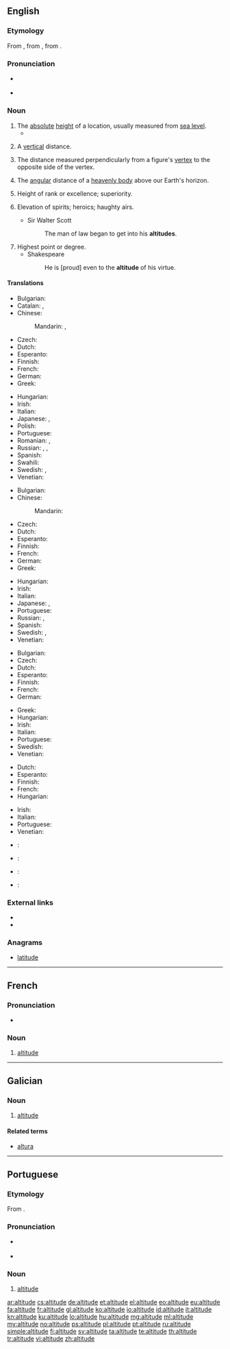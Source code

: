==English==
{{wikipedia}}

===Etymology===
From {{etyl|enm|en}}, from {{etyl|la|en}} {{term|altitudo||height|lang=la}}, from {{term|altus||high|lang=la}}.

===Pronunciation===
* {{a|UK}} {{IPA|/ˈælt.ɪˌtjuːd/|/ˈælt.ɪˌt͡ʃuːd/}}
* {{a|US}} {{IPA|/ˈælt.ɪˌtuːd/}}

===Noun===
{{en-noun}}

# The [[absolute]] [[height]] of a location, usually measured from [[sea level]].
#* {{quote-magazine|date=2013-06-07|author=David Simpson
|volume=188|issue=26|page=36|magazine={{w|The Guardian Weekly}}
|title=[http://www.guardian.co.uk/books/2013/may/18/falling-upwards-richard-holmes-review Fantasy of navigation]
|passage=Like most human activities, ballooning has sponsored heroes and hucksters and a good deal in between. For every dedicated scientist patiently recording atmospheric pressure and wind speed while shivering at high '''altitudes''', there is a carnival barker with a bevy of pretty girls willing to dangle from a basket or parachute down to earth.}}
#: {{usex|As the '''altitude''' increases, the temperature gets lower, so remember to bring warm clothes to the mountains.|lang=en}}
# A [[vertical]] distance.
# {{context|geometry|lang=en}} The distance measured perpendicularly from a figure's [[vertex]] to the opposite side of the vertex.
#: {{usex|The perpendicular height of a triangle is known as its '''altitude'''.|lang=en}}
# {{context|astronomy|lang=en}} The [[angular]] distance of a [[heavenly body]] above our Earth's horizon.
# Height of rank or excellence; superiority.
#: {{rfquotek|Jonathan Swift}}
# {{cx|dated|in the plural|lang=en}} Elevation of spirits; heroics; haughty airs.
#* Sir Walter Scott
#*: The man of law began to get into his '''altitudes'''.
#: {{rfquotek|Richardson}}
# Highest point or degree.
#* Shakespeare
#*: He is [proud] even to the '''altitude''' of his virtue.

====Translations====
{{trans-top|absolute height}}
* Bulgarian: {{t|bg|[[надморска]] [[височина]]|sc=Cyrl}}
* Catalan: {{t|ca|altitud|f}}, {{t|ca|alçada|f}}
* Chinese:
*: Mandarin: {{t+|cmn|海拔|tr=hǎibá|sc=Hani}}, {{t+|cmn|高度|tr=gāodù|sc=Hani}}
* Czech: {{t|cs|nadmořská výška|f}}
* Dutch: {{t+|nl|hoogte}}
* Esperanto: {{t|eo|alteco}}
* Finnish: {{t+|fi|korkeus}}
* French: {{t+|fr|altitude|f}}
* German: {{t+|de|Höhe|f}}
* Greek: {{t+|el|υψόμετρο|n|tr=ypsómetro}}
{{trans-mid}}
* Hungarian: {{t+|hu|magasság}}
* Irish: {{t|ga|airde|f}}
* Italian: {{t+|it|altitudine|f}}
* Japanese: {{t+|ja|海抜|tr=kaibatsu}}, {{t+|ja|高度|tr=kōdo}}
* Polish: {{t|pl|[[wysokość]] [[bezwzględna]]|f}}
* Portuguese: {{t+|pt|altitude|f}}
* Romanian: {{t+|ro|altitudine|f}}, {{t+|ro|înălțime|f}}
* Russian: {{t+|ru|высота́|f}}, {{t|ru|[[высота́]] [[над]] [[уровень|у́ровнем]] [[море|мо́ря]]|f}}, {{t+|ru|альтиту́да|f|sc=Cyrl}}
* Spanish: {{t+|es|altitud|p}}
* Swahili: {{t+|sw|kimo}}
* Swedish: {{t+|sv|altitud|c}}, {{t+|sv|höjd|c}}
* Venetian: {{t|vec|altézsa|f}}
{{trans-bottom}}

{{trans-top|distance measured upwards}}
* Bulgarian: {{t+|bg|височина}}
* Chinese:
*: Mandarin: {{t+|cmn|高度|tr=gāodù|sc=Hani}}
* Czech: {{t|cs|výška|f}}
* Dutch: {{t+|nl|hoogte}}
* Esperanto: {{t|eo|alteco}}
* Finnish: {{t+|fi|korkeus}}
* French: {{t+|fr|altitude|f}}
* German: {{t+|de|Höhe|f}}
* Greek: {{t+|el|ύψος|n|tr=ýpsos}}
{{trans-mid}}
* Hungarian: {{t+|hu|magasság}}
* Irish: {{t|ga|airde|f}}
* Italian: {{t+|it|altezza|f}}
* Japanese: {{t|ja|高さ|tr=takasa}}, {{t+|ja|高度|tr=kōdo}}
* Portuguese: {{t+|pt|altitude|f}}
* Russian: {{t+|ru|высота́|f|sc=Cyrl}}, {{t+|ru|возвы́шенность|f|sc=Cyrl}} {{qualifier|elevation}}
* Spanish: {{t+|es|altura|f}}
* Swedish: {{t+|sv|höjd|c}}, {{t+|sv|altitud|c}}
* Venetian: {{t|vec|altézsa|f}}
{{trans-bottom}}

{{trans-top|distance measured perpendicularly from a figure's vertex to the opposite side of the vertex}}
* Bulgarian: {{t+|bg|височина}}
* Czech: {{t|cs|výška|f}}
* Dutch: {{t+|nl|hoogte}}
* Esperanto: {{t|eo|alteco}}
* Finnish: {{t+|fi|korkeus}}
* French: {{t+|fr|hauteur|f}}
* German: {{t+|de|Höhe|f}}
{{trans-mid}}
* Greek: {{t+|el|ύψος|n|tr=ýpsos}}
* Hungarian: {{t+|hu|magasság}}
* Irish: {{t|ga|airde|f}}
* Italian: {{t+|it|altezza|f}}
* Portuguese: {{t+|pt|altitude|f}}
* Swedish: {{t+|sv|höjd|c}}
* Venetian: {{t|vec|altézsa|f}}
{{trans-bottom}}

{{trans-top|distance measured angularly of a heavenly body}}
* Dutch: {{t+|nl|hoogte}}
* Esperanto: {{t|eo|alteco}}
* Finnish: {{t+|fi|korkeus}}
* French: {{t+|fr|altitude|f}}
* Hungarian: {{t+|hu|magasság}}
{{trans-mid}}
* Irish: {{t|ga|airde|f}}
* Italian: {{t+|it|altezza|f}}
* Portuguese: {{t+|pt|altitude|f}}
* Venetian: {{t|vec|altézsa|f}}
{{trans-bottom}}

{{checktrans-top}}
* {{ttbc|cmn}}: {{t+|cmn|海拔|sc=Hani}}
* {{ttbc|ia}}: {{t|ia|altitude}}
{{trans-mid}}
* {{ttbc|ko}}: {{t+|ko|고도|sc=Hang|tr=godo}}
* {{ttbc|ckb}}: {{t+|ku|به‌رزی|sc=ku-Arab}} {{rftranslit|ku}}
{{trans-bottom}}

===External links===
* {{R:Webster 1913}}
* {{R:Century 1911}}

===Anagrams===
* [[latitude]]

----

==French==

===Pronunciation===
* {{audio|Fr-altitude.ogg|Audio|lang=fr}}

===Noun===
{{fr-noun|f}}

# [[#English|altitude]]

----

==Galician==

===Noun===
{{gl-noun|f}}

# [[#English|altitude]]

====Related terms====
* [[altura]]

----

==Portuguese==

===Etymology===
From {{etyl|la|pt}} {{term|altitudo|lang=la}}.

===Pronunciation===
* {{a|PT}} {{IPA|/aɫ.ti.ˈtu.ðɨ/|lang=pt}}
* {{hyphenation|al|ti|tu|de|lang=pt}}

===Noun===
{{pt-noun|f}}

# [[#English|altitude]]

[[ar:altitude]]
[[cs:altitude]]
[[de:altitude]]
[[et:altitude]]
[[el:altitude]]
[[eo:altitude]]
[[eu:altitude]]
[[fa:altitude]]
[[fr:altitude]]
[[gl:altitude]]
[[ko:altitude]]
[[io:altitude]]
[[id:altitude]]
[[it:altitude]]
[[kn:altitude]]
[[ku:altitude]]
[[lo:altitude]]
[[hu:altitude]]
[[mg:altitude]]
[[ml:altitude]]
[[my:altitude]]
[[no:altitude]]
[[ps:altitude]]
[[pl:altitude]]
[[pt:altitude]]
[[ru:altitude]]
[[simple:altitude]]
[[fi:altitude]]
[[sv:altitude]]
[[ta:altitude]]
[[te:altitude]]
[[th:altitude]]
[[tr:altitude]]
[[vi:altitude]]
[[zh:altitude]]